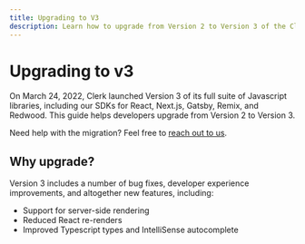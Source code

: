 ```yaml
---
title: Upgrading to V3
description: Learn how to upgrade from Version 2 to Version 3 of the Clerk JavaScript libraries.
---
```


# Upgrading to v3

On March 24, 2022, Clerk launched Version 3 of its full suite of Javascript libraries, including our SDKs for React, Next.js, Gatsby, Remix, and Redwood. This guide helps developers upgrade from Version 2 to Version 3.

Need help with the migration? Feel free to [reach out to us](https://clerk.com/support).

## Why upgrade?

Version 3 includes a number of bug fixes, developer experience improvements, and altogether new features, including:

- Support for server-side rendering
- Reduced React re-renders
- Improved Typescript types and IntelliSense autocomplete